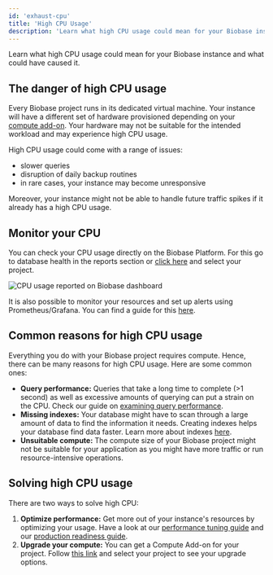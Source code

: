 ```yaml
---
id: 'exhaust-cpu'
title: 'High CPU Usage'
description: 'Learn what high CPU usage could mean for your Biobase instance and what could have caused it.'
---
```


Learn what high CPU usage could mean for your Biobase instance and what could have caused it.

## The danger of high CPU usage

Every Biobase project runs in its dedicated virtual machine. Your instance will have a different set of hardware provisioned depending on your [compute add-on](https://biobase.com/docs/guides/platform/compute-add-ons). Your hardware may not be suitable for the intended workload and may experience high CPU usage.

High CPU usage could come with a range of issues:

- slower queries
- disruption of daily backup routines
- in rare cases, your instance may become unresponsive

Moreover, your instance might not be able to handle future traffic spikes if it already has a high CPU usage.

## Monitor your CPU

You can check your CPU usage directly on the Biobase Platform. For this go to database health in the reports section or [click here](https://biobase.com/dashboard/project/_/reports/database) and select your project.

![CPU usage reported on Biobase dashboard](/docs/img/guides/platform/exhaust-cpu-report.png)

It is also possible to monitor your resources and set up alerts using Prometheus/Grafana. You can find a guide for this [here](https://biobase.com/docs/guides/platform/metrics).

## Common reasons for high CPU usage

Everything you do with your Biobase project requires compute. Hence, there can be many reasons for high CPU usage. Here are some common ones:

- **Query performance:** Queries that take a long time to complete (>1 second) as well as excessive amounts of querying can put a strain on the CPU. Check our guide on [examining query performance](https://biobase.com/docs/guides/platform/performance#examining-query-performance).
- **Missing indexes:** Your database might have to scan through a large amount of data to find the information it needs. Creating indexes helps your database find data faster. Learn more about indexes [here](https://biobase.com/docs/guides/database/postgres/indexes).
- **Unsuitable compute:** The compute size of your Biobase project might not be suitable for your application as you might have more traffic or run resource-intensive operations.

## Solving high CPU usage

There are two ways to solve high CPU:

1. **Optimize performance:** Get more out of your instance's resources by optimizing your usage. Have a look at our [performance tuning guide](https://biobase.com/docs/guides/platform/performance#examining-query-performance) and our [production readiness guide](https://biobase.com/docs/guides/platform/going-into-prod#performance).
2. **Upgrade your compute:** You can get a Compute Add-on for your project. Follow [this link](https://biobase.com/dashboard/project/_/settings/addons?panel=computeInstance) and select your project to see your upgrade options.
